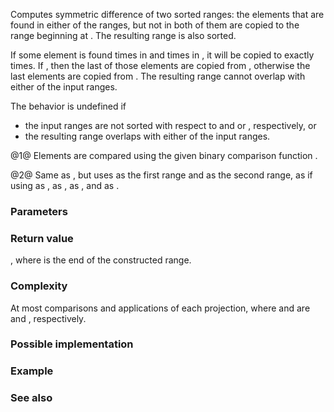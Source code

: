 {{cpp/ranges/title|set_symmetric_difference|set_symmetric_difference_result}}
{{cpp/algorithm/ranges/navbar}}
{{dcl begin}}
{{dcl header|algorithm}}
{{dcl h|Call signature}}
{{dcl|num=1|since=c++20|1=
template&lt; std::input_iterator I1, std::sentinel_for&lt;I1&gt; S1,
          std::input_iterator I2, std::sentinel_for&lt;I2&gt; S2,
          std::weakly_incrementable O, class Comp = ranges::less,
          class Proj1 = std::identity, class Proj2 = std::identity &gt;
requires std::mergeable&lt;I1, I2, O, Comp, Proj1, Proj2&gt;
constexpr set_symmetric_difference_result&lt;I1, I2, O&gt;
    set_symmetric_difference( I1 first1, S1 last1, I2 first2, S2 last2,
                              O result, Comp comp = {},
                              Proj1 proj1 = {}, Proj2 proj2 = {} );
}}
{{dcl|num=2|since=c++20|1=
template&lt; ranges::input_range R1, ranges::input_range R2,
          std::weakly_incrementable O, class Comp = ranges::less,
          class Proj1 = std::identity, class Proj2 = std::identity &gt;
requires std::mergeable&lt;ranges::iterator_t&lt;R1&gt;, ranges::iterator_t&lt;R2&gt;,
                        O, Comp, Proj1, Proj2&gt;
constexpr set_symmetric_difference_result&lt;ranges::borrowed_iterator_t&lt;R1&gt;, 
                                          ranges::borrowed_iterator_t&lt;R2&gt;, O&gt;
    set_symmetric_difference( R1&amp;&amp; r1, R2&amp;&amp; r2, O result, Comp comp = {},
                              Proj1 proj1 = {}, Proj2 proj2 = {} );
}}
{{dcl h|Helper types}}
{{dcl|num=3|since=c++20|1=
template&lt; class I1, class I2, class O &gt;
using set_symmetric_difference_result = ranges::in_in_out_result&lt;I1, I2, O&gt;;
}}
{{dcl end}}

Computes symmetric difference of two sorted ranges: the elements that are found in either of the ranges, but not in both of them are copied to the range beginning at {{c|result}}. The resulting range is also sorted.

If some element is found {{tt|m}} times in {{range|first1|last1}} and {{tt|n}} times in {{range|first2|last2}}, it will be copied to {{c|result}} exactly {{tt|│m - n│}} times. If {{tt|m &gt; n}}, then the last {{tt|m - n}} of those elements are copied from {{range|first1|last1}}, otherwise the last {{tt|n - m}} elements are copied from {{range|first2|last2}}. The resulting range cannot overlap with either of the input ranges.

The behavior is undefined if
* the input ranges are not sorted with respect to {{c|comp}} and {{c|proj1}} or {{c|proj2}}, respectively, or
* the resulting range overlaps with either of the input ranges.

@1@ Elements are compared using the given binary comparison function {{c|comp}}.

@2@ Same as {{v|1}}, but uses {{c|r1}} as the first range and {{c|r2}} as the second range, as if using {{c|ranges::begin(r1)}} as {{c|first1}}, {{c|ranges::end(r1)}} as {{c|last1}}, {{c|ranges::begin(r2)}} as {{c|first2}}, and {{c|ranges::end(r2)}} as {{c|last2}}.

{{cpp/ranges/niebloid}}

===Parameters===
{{par begin}}
{{par|first1, last1|iterator-sentinel pair denoting the first input sorted range}}
{{par|first2, last2|iterator-sentinel pair denoting the second input sorted range}}
{{par|r1|the first sorted input range}}
{{par|r2|the second sorted input range}}
{{par|result|the beginning of the output range}}
{{par|comp|comparison to apply to the projected elements}}
{{par|proj1|projection to apply to the elements in the first range}}
{{par|proj2|projection to apply to the elements in the second range}}
{{par end}}

===Return value===
{{c|{last1, last2, result_last} }}, where {{c|result_last}} is the end of the constructed range.

===Complexity===
At most {{mathjax-or|\(\scriptsize 2\cdot(N_1+N_2)-1\)|2&amp;middot;(N{{su|b=1}}+N{{su|b=2}})-1}} comparisons and applications of each projection, where {{mathjax-or|\(\scriptsize N_1\)|N{{su|b=1}}}} and {{mathjax-or|\(\scriptsize N_2\)|N{{su|b=2}}}} are {{c|ranges::distance(first1, last1)}} and {{c|ranges::distance(first2, last2)}}, respectively.

===Possible implementation===
{{eq fun|1=
struct set_symmetric_difference_fn
{
    template&lt;std::input_iterator I1, std::sentinel_for&lt;I1&gt; S1,
             std::input_iterator I2, std::sentinel_for&lt;I2&gt; S2,
             std::weakly_incrementable O, class Comp = ranges::less,
             class Proj1 = std::identity, class Proj2 = std::identity&gt;
    requires std::mergeable&lt;I1, I2, O, Comp, Proj1, Proj2&gt;
    constexpr ranges::set_symmetric_difference_result&lt;I1, I2, O&gt;
        operator()(I1 first1, S1 last1, I2 first2, S2 last2, O result, Comp comp = {},
                   Proj1 proj1 = {}, Proj2 proj2 = {}) const
    {
        while (!(first1 == last1 or first2 == last2))
        {
            if (std::invoke(comp, std::invoke(proj1, *first1), std::invoke(proj2, *first2)))
            {
                *result = *first1;
                ++first1;
                ++result;
            }
            else if (std::invoke(comp, std::invoke(proj2, *first2),
                                       std::invoke(proj1, *first1)))
            {
                *result = *first2;
                ++first2;
                ++result;
            }
            else
            {
                ++first1;
                ++first2;
            }
        }
        auto res1 {ranges::copy(std::move(first1), std::move(last1), std::move(result))};
        auto res2 {ranges::copy(std::move(first2), std::move(last2), std::move(res1.out))};
        return {std::move(res1.in), std::move(res2.in), std::move(res2.out)};
    }

    template&lt;ranges::input_range R1, ranges::input_range R2,
             std::weakly_incrementable O, class Comp = ranges::less,
             class Proj1 = std::identity, class Proj2 = std::identity&gt;
    requires std::mergeable&lt;ranges::iterator_t&lt;R1&gt;, ranges::iterator_t&lt;R2&gt;,
                            O, Comp, Proj1, Proj2&gt;
    constexpr ranges::set_symmetric_difference_result&lt;
        ranges::borrowed_iterator_t&lt;R1&gt;, ranges::borrowed_iterator_t&lt;R2&gt;, O&gt;
        operator()(R1&amp;&amp; r1, R2&amp;&amp; r2, O result, Comp comp = {},
                   Proj1 proj1 = {}, Proj2 proj2 = {}) const
    {
        return (*this)(ranges::begin(r1), ranges::end(r1),
                       ranges::begin(r2), ranges::end(r2),
                       std::move(result), std::move(comp),
                       std::move(proj1), std::move(proj2));
    }
};

inline constexpr set_symmetric_difference_fn set_symmetric_difference {};
}}

===Example===
{{example
|code=
#include &lt;algorithm&gt;
#include &lt;iostream&gt;
#include &lt;iterator&gt;
#include &lt;vector&gt;

void visualize_this(const auto&amp; v, int min = 1, int max = 9)
{
    for (auto i {min}; i &lt;= max; ++i)
    {
        std::ranges::binary_search(v, i) ? std::cout &lt;&lt; i : std::cout &lt;&lt; '.';
        std::cout &lt;&lt; ' ';
    }
    std::cout &lt;&lt; '\n';
}

int main()
{
    const auto in1 = {1, 3, 4,    6, 7, 9};
    const auto in2 = {1,    4, 5, 6,    9};

    std::vector&lt;int&gt; out {};

    std::ranges::set_symmetric_difference(in1, in2, std::back_inserter(out));

    visualize_this(in1);
    visualize_this(in2);
    visualize_this(out);
}
|output=
1 . 3 4 . 6 7 . 9
1 . . 4 5 6 . . 9
. . 3 . 5 . 7 . .
}}

===See also===
{{dsc begin}}
{{dsc inc|cpp/algorithm/ranges/dsc set_union}}
{{dsc inc|cpp/algorithm/ranges/dsc set_difference}}
{{dsc inc|cpp/algorithm/ranges/dsc set_intersection}}
{{dsc inc|cpp/algorithm/ranges/dsc includes}}
{{dsc inc|cpp/algorithm/dsc set_symmetric_difference}}
{{dsc end}}

{{langlinks|de|es|fr|it|ja|pt|ru|zh}}